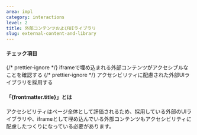 ```yaml
---
area: impl
category: interactions
level: 2
title: 外部コンテンツおよびUIライブラリ
slug: external-content-and-library
---
```



#### チェック項目

<Checkpoint>
  {/* prettier-ignore */}
  <span slot="title">iframeで埋め込まれる外部コンテンツがアクセシブルなことを確認する</span>
</Checkpoint>

<Checkpoint>
  {/* prettier-ignore */}
  <span slot="title">アクセシビリティに配慮された外部UIライブラリを採用する</span>
</Checkpoint>

#### 「{frontmatter.title}」とは

<Level level={frontmatter.level} />

アクセシビリティはページ全体として評価されるため、採用している外部のUIライブラリや、iframeとして埋め込んでいる外部コンテンツもアクセシビリティに配慮したつくりになっている必要があります。
